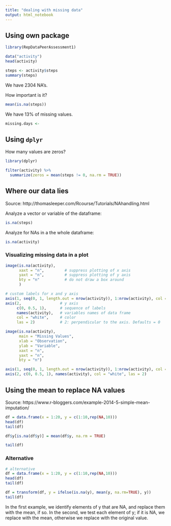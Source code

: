 ```yaml
---
title: "dealing with missing data"
output: html_notebook
---
```


## Using own package

```r
library(RepDataPeerAssessment1)

data("activity")
head(activity)
```


```r
steps <- activity$steps
summary(steps)
```

We have 2304 NA's.

How important is it?
```r
mean(is.na(steps))
```

We have 13% of missing values.

```r
missing.days <- 
```


## Using `dplyr`

How many values are zeros?
```r
library(dplyr)

filter(activity) %>%
  summarize(zeros = mean(steps != 0, na.rm = TRUE))
```

## Where our data lies
Source: http://thomasleeper.com/Rcourse/Tutorials/NAhandling.html

Analyze a vector or variable of the dataframe:
```r
is.na(steps)
```

Analyze for NAs in a the whole dataframe:
```r
is.na(activity)
```

### Visualizing missing data in a plot
```r
image(is.na(activity),
      xaxt = "n",         # suppress plotting of x axis
      yaxt = "n",         # suppress plotting of y axis
      bty = "n"           # do not draw a box around
      )

# custom labels for x and y axis
axis(1, seq(0, 1, length.out = nrow(activity)), 1:nrow(activity), col = "white")
axis(2,                 # y axis
     c(0, 0.5, 1),      # sequence of labels
     names(activity),   # variables names of data frame
     col = "white",     # color
     las = 2)           # 2: perpendicular to the axis. Defaults = 0
```


```r
image(is.na(activity), 
      main = "Missing Values", 
      xlab = "Observation", 
      ylab = "Variable", 
      xaxt = "n", 
      yaxt = "n", 
      bty = "n")

axis(1, seq(0, 1, length.out = nrow(activity)), 1:nrow(activity), col = "white")
axis(2, c(0, 0.5, 1), names(activity), col = "white", las = 2)

```




## Using the mean to replace NA values
Source: https://www.r-bloggers.com/example-2014-5-simple-mean-imputation/

```r
df = data.frame(x = 1:20, y = c(1:10,rep(NA,10)))
head(df)
tail(df)
```

```r
df$y[is.na(df$y)] = mean(df$y, na.rm = TRUE)
```

```r
tail(df)
```

### Alternative
```r
# alternative
df = data.frame(x = 1:20, y = c(1:10,rep(NA,10)))
head(df)
tail(df)

df = transform(df, y = ifelse(is.na(y), mean(y, na.rm=TRUE), y))
tail(df)
```

In the first example, we identify elements of y that are NA, and replace them with the mean, if so. In the second, we test each element of y; if it is NA, we replace with the mean, otherwise we replace with the original value. 



